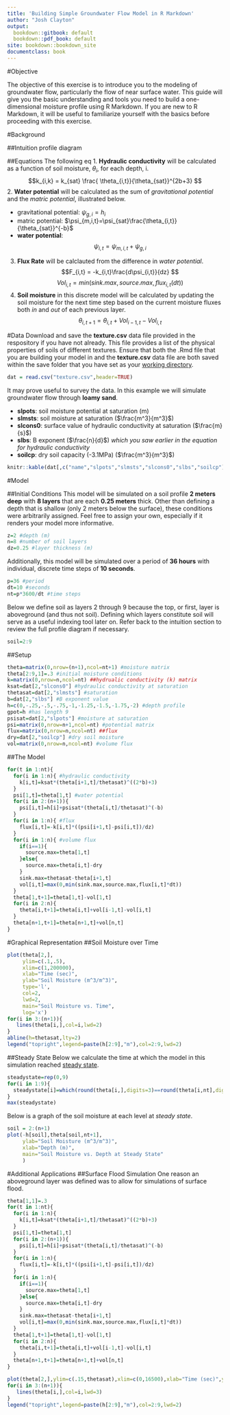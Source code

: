 ```yaml
---
title: 'Building Simple Groundwater Flow Model in R Markdown'
author: "Josh Clayton"
output:
  bookdown::gitbook: default
  bookdown::pdf_book: default
site: bookdown::bookdown_site
documentclass: book
---
```

#Objective

The objective of this exercise is to introduce you to the modeling of groundwater flow, particularly the flow of near surface water. This guide will give you the basic understanding and tools you need to build a one-dimensional moisture profile using R Markdown. If you are new to R Markdown, it will be useful to familiarize yourself with the basics before proceeding with this exercise.

#Background

##Intuition
profile diagram

##Equations
The following eq
1. **Hydraulic conductivity** will be calculated as a function of soil moisture, $\theta_{i}$, for each depth, i.
$$k_{i,k} = k_{sat} \frac{ \theta_{i,t}}{\theta_{sat}}^{2b+3} $$
2. **Water potential** will be calculated as the sum of *gravitational potential* and the *matric potential*, illustrated below.

- gravitational potential: $\psi_{g,i}=h_{i}$
- matric potential: $\psi_{m,i,t}=\psi_{sat}\frac{\theta_{i,t}}{\theta_{sat}}^{-b}$
- **water potential**: $$\psi_{i,t}=\psi_{m,i,t}+\psi_{g,i}$$ 

3. **Flux Rate** will be calclauted from the difference in *water potential*.
$$F_{i,t} = -k_{i,t}\frac{d\psi_{i,t}}{dz} $$
$$Vol_{i,t}=min(sink.max,source.max,flux_{i,t}(dt)) $$
4. **Soil moisture** in this discrete model will be calculated by updating the soil moisture for the next time step based on the current moisture fluxes both *in* and *out* of each previous layer.
$$\theta_{i,t+1}=\theta_{i,t}+Vol_{i-1,t}-Vol_{i,t}$$

#Data
Download and save the **texture.csv** data file provided in the respository if you have not already. This file provides a list of the physical properties of soils of different textures. Ensure that both the .Rmd file that you are building your model in and the **texture.csv** data file are both saved within the save folder that you have set as your [working directory](http://rfunction.com/archives/1001).

```r
dat = read.csv("texture.csv",header=TRUE)
```

It may prove useful to survey the data. In this example we will simulate groundwater flow through **loamy sand**.

- **slpots**: soil moisture potential at saturation (m)
- **slmsts**: soil moisture at saturation ($\frac{m^3}{m^3}$)
- **slcons0**: surface value of hydraulic conductivity at saturation ($\frac{m}{s}$)
- **slbs**: B exponent ($\frac{n}{d}$) *which you saw earlier in the equation for hydraulic conductivity*
- **soilcp**: dry soil capacity (-3.1MPa) ($\frac{m^3}{m^3}$)
```r
knitr::kable(dat[,c("name","slpots","slmsts","slcons0","slbs","soilcp")])
```

#Model

##Initial Conditions
This model will be simulated on a soil profile **2 meters deep**  with **8 layers** that are each **0.25 meters** thick. Other than defining a depth that is shallow (only 2 meters below the surface), these conditions were arbitrarily assigned. Feel free to assign your own, especially if it renders your model more informative.
```r
z=2 #depth (m)
n=8 #number of soil layers
dz=0.25 #layer thickness (m)
```

Additionally, this model will be simulated over a period of **36 hours** with individual, discrete time steps of **10 seconds**.
```r
p=36 #period
dt=10 #seconds
nt=p*3600/dt #time steps
```

Below we define soil as layers 2 through 9 because the top, or first, layer is aboveground (and thus not soil). Defining which layers  constitute soil will serve as a useful indexing tool later on. Refer back to the intuition section to review the full profile diagram if necessary.
```r
soil=2:9
```


##Setup
```r
theta=matrix(0,nrow=(n+1),ncol=nt+1) #moisture matrix
theta[2:9,1]=.3 #initial moisture conditions
k=matrix(0,nrow=n,ncol=nt) ##hydrualic conductivity (k) matrix
ksat=dat[2,"slcons0"] #hydraulic conductivity at saturation
thetasat=dat[2,"slmsts"] #saturation 
b=dat[2,"slbs"] #B exponent value
h=c(0,-.25,-.5,-.75,-1,-1.25,-1.5,-1.75,-2) #depth profile
gpot=h #has length 9
psisat=dat[2,"slpots"] #moisture at saturation
psi=matrix(0,nrow=n+1,ncol=nt) #potential matrix
flux=matrix(0,nrow=n,ncol=nt) ##flux
dry=dat[2,"soilcp"] #dry soil moisture
vol=matrix(0,nrow=n,ncol=nt) #volume flux
```

##The Model
```r
for(t in 1:nt){
  for(i in 1:n){ #hydraulic conductivity
    k[i,t]=ksat*(theta[i+1,t]/thetasat)^((2*b)+3)
  }
  psi[1,t]=theta[1,t] #water potential
  for(i in 2:(n+1)){ 
    psi[i,t]=h[i]+psisat*(theta[i,t]/thetasat)^(-b)
  }  
  for(i in 1:n){ #flux
    flux[i,t]=-k[i,t]*((psi[i+1,t]-psi[i,t])/dz)
  }
  for(i in 1:n){ #volume flux
    if(i==1){
      source.max=theta[1,t]
    }else{
      source.max=theta[i,t]-dry
    }
    sink.max=thetasat-theta[i+1,t]
    vol[i,t]=max(0,min(sink.max,source.max,flux[i,t]*dt))
  }
  theta[1,t+1]=theta[1,t]-vol[1,t]
  for(i in 2:n){
    theta[i,t+1]=theta[i,t]+vol[i-1,t]-vol[i,t]
  }
  theta[n+1,t+1]=theta[n+1,t]+vol[n,t]
}
```


#Graphical Representation
##Soil Moisture over Time
```r
plot(theta[2,],
     ylim=c(.1,.5),
     xlim=c(1,200000),
     xlab="Time (sec)",
     ylab="Soil Moisture (m^3/m^3)",
     type='l',
     col=2,
     lwd=2,
     main="Soil Moisture vs. Time",
     log='x')
for(i in 3:(n+1)){
   lines(theta[i,],col=i,lwd=2)
}
abline(h=thetasat,lty=2)
legend("topright",legend=paste(h[2:9],"m"),col=2:9,lwd=2)
```

##Steady State
Below we calculate the time at which the model in this simulation reached [steady state](http://groups.molbiosci.northwestern.edu/holmgren/Glossary/Definitions/Def-S/steady_state.html).
```r
steadystate=rep(0,9)
for(i in 1:9){
  steadystate[i]=which(round(theta[i,],digits=3)==round(theta[i,nt],digits=3))[1]
}
max(steadystate)
```
Below is a graph of the soil moisture at each level at *steady state*.
```r
soil = 2:(n+1)
plot(-h[soil],theta[soil,nt+1],
     ylab="Soil Moisture (m^3/m^3)",
     xlab="Depth (m)",
     main="Soil Moisture vs. Depth at Steady State"
     )
```


#Additional Applications
##Surface Flood Simulation
One reason an aboveground layer was defined was to allow for simulations of surface flood.
```r
theta[1,1]=.3
for(t in 1:nt){
  for(i in 1:n){
    k[i,t]=ksat*(theta[i+1,t]/thetasat)^((2*b)+3)
  }
  psi[1,t]=theta[1,t]
  for(i in 2:(n+1)){ 
    psi[i,t]=h[i]+psisat*(theta[i,t]/thetasat)^(-b)
  }  
  for(i in 1:n){
    flux[i,t]=-k[i,t]*((psi[i+1,t]-psi[i,t])/dz)
  }
  for(i in 1:n){
    if(i==1){
      source.max=theta[1,t]
    }else{
      source.max=theta[i,t]-dry
    }
    sink.max=thetasat-theta[i+1,t]
    vol[i,t]=max(0,min(sink.max,source.max,flux[i,t]*dt))
  }
  theta[1,t+1]=theta[1,t]-vol[1,t]
  for(i in 2:n){
    theta[i,t+1]=theta[i,t]+vol[i-1,t]-vol[i,t]
  }
  theta[n+1,t+1]=theta[n+1,t]+vol[n,t]
}
```
```r
plot(theta[2,],ylim=c(.15,thetasat),xlim=c(0,16500),xlab="Time (sec)",ylab="Soil Moisture (m^3/m^3)",type='l',col=2,main="Soil Moisture vs. Time",lwd=3)
for(i in 3:(n+1)){
   lines(theta[i,],col=i,lwd=3)
}
legend("topright",legend=paste(h[2:9],"m"),col=2:9,lwd=2)
```

